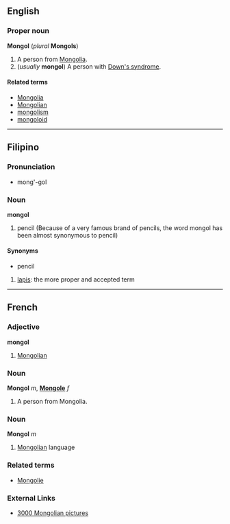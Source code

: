 ==English==
===Proper noun===
'''Mongol''' (''plural'' '''Mongols''')

#A person from [[Mongolia]]. <!-- Is this the usual form, rather than "Mongolian"? -->
#(''usually'' '''mongol''') A person with [[Down's syndrome]].

====Related terms====
*[[Mongolia]]
*[[Mongolian]]
*[[mongolism]]
*[[mongoloid]]

----

==Filipino==
===Pronunciation===
*mong'-gol

===Noun===
'''mongol'''
# pencil (Because of a very famous brand of pencils, the word mongol has been almost synonymous to pencil)

====Synonyms====
* pencil
# [[lapis]]: the more proper and accepted term

----

==French==
===Adjective===
'''mongol'''

# [[Mongolian]]

===Noun===
'''Mongol''' ''m'', '''[[Mongole]]''' ''f''

# A person from Mongolia.

===Noun===
'''Mongol''' ''m''

# [[Mongolian]] language

===Related terms===
*[[Mongolie]]

===External Links===
*[http://www.ub-mongolia.mn 3000 Mongolian pictures]